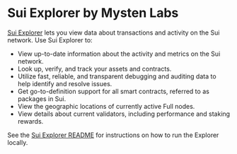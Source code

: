 # Sui Explorer by Mysten Labs

[Sui Explorer](https://suiexplorer.com/) lets you view data about transactions and activity on the Sui network. Use Sui Explorer to:

- View up-to-date information about the activity and metrics on the Sui network.
- Look up, verify, and track your assets and contracts.
- Utilize fast, reliable, and transparent debugging and auditing data to help identify and resolve issues.
- Get go-to-definition support for all smart contracts, referred to as packages in Sui.
- View the geographic locations of currently active Full nodes.
- View details about current validators, including performance and staking rewards.

See the [Sui Explorer README](https://github.com/MystenLabs/sui/tree/main/apps/explorer#readme) for instructions on how to run the Explorer locally.
